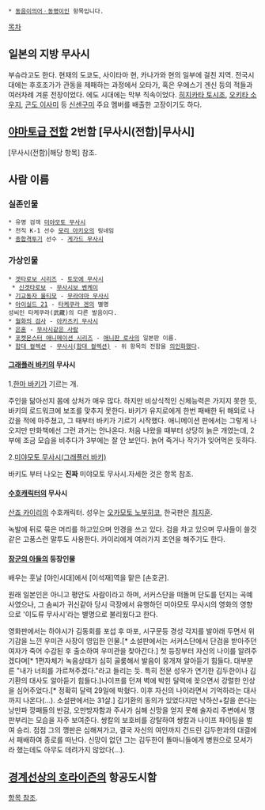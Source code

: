  * [[동음이의어]]ㆍ[[동명이인]] 항목입니다.

[[목차]]

== 일본의 지방 무사시 ==
부슈라고도 한다. 현재의 도쿄도, 사이타마 현, 카나가와 현의 일부에 걸친 지역. 전국시대에는 후호조가가 관동을 제패하는 과정에서 오타가, 혹은 우에스기 겐신 등의 적들과 여러차례 겨룬 전장이었다. 에도 시대에는 막부 직속이었다. [[히지카타 토시조]], [[오키타 소우지]], [[곤도 이사미]] 등 [[신센구미]] 주요 멤버를 배출한 고장이기도 하다.

== [[야마토급 전함]] 2번함 [무사시(전함)|무사시] ==
[무사시(전함)|해당 항목] 참조.
== 사람 이름 ==
=== 실존인물 ===
 * 유명 검객 [[미야모토 무사시]]
 * 전직 K-1 선수 [[모리 아키오]]의 링네임
 * [[종합격투기]] 선수 - [[게가드 무사시]]

=== 가상인물 ===
 * [[겟타로보 시리즈]] - [[토모에 무사시]]
  * [[신겟타로보]] - [[무사시보 벤케이]]
 * [[기교동자 울티모]] - [[무라야마 무사시]]
 * [[아이실드 21]] - [[타케쿠라 겐]]의 별명
 성씨인 타케쿠라(武藏)의 다른 발음이다.
 * [[월화의 검사]] - [[아카츠키 무사시]]
 * [[은혼]] - [[무사시같은 사람]]
 * [[포켓몬스터 애니메이션 시리즈]] - [[로사(포켓몬스터 애니메이션 시리즈)|애니판 로사]]의 일본판 이름.
 * [[함대 컬렉션]] - [[무사시(함대 컬렉션)]] - 위 항목의 전함을 [[의인화]]했다.

==== [[그래플러 바키]]의 무사시 ====
1.[[한마 바키]]가 기르는 개. 

주인을 닮아선지 몸에 상처가 매우 많다. 하지만 비상식적인 신체능력은 가지지 못한 듯, 바키의 로드워크에 보조를 맞추지 못한다.
바키가 유지로에게 한번 패배한 뒤 해외로 나갔을 적에 마주쳤고, 그 때부터 바키가 기르기 시작했다. 애니메이션 판에서는 그렇게 나오지만 만화책에선 그런 과거는 안나온다. 처음 나왔을 때부터 상당히 늙은 개였는데, 2부에 조금 모습을 비추다가 3부에는 잘 안 보인다. 늙어 죽거나 작가가 잊어먹은 듯하다.

2.[[미야모토 무사시(그래플러 바키)]]

바키도 부터 나오는 '''진짜''' 미야모토 무사시.자세한 것은 항목 참조.

==== [[수호캐릭터]]의 무사시 ====
[[산죠 카이리]]의 수호캐릭터. 성우는 [[오카모토 노부히코]], 한국판은 [[최지훈]].

녹발에 뒤로 묶은 머리를 하고있으며 안경을 쓰고 있다. 검을 차고 있으며 무사들이 쓸것같은 고풍스런 말투도 사용한다. 카이리에게 여러가지 조언을 해주기도 한다.

==== [[장군의 아들]]의 등장인물 ====

배우는 훗날 [야인시대]에서 [이석재]역을 맡은 [손호균].

원래 일본인은 아니고 평안도 사람이라고 하며, 서커스단을 떠돌며 단도를 던지는 곡예사였으나, 그 솜씨가 귀신같아 당시 극장에서 유행하던 미야모토 무사시의 영화의 영향으로 '이도류 무사시'라는 별명으로 불리웠다고 한다.

영화판에서는 하야시가 김동회를 포섭 후 마포, 시구문등 경성 각지를 발아래 두면서 위기감을 느낀 우미관 사장이 영입한 인물.[* 소설판에서는 서커스단에서 단검을 받아주던 여자가 죽어 수감된 후 출소하여 우미관을 찾아간다.] 첫 등장부터 자신의 나이를 알려주겠다며[* 1편자체가 녹음상태가 심히 골룸해서 발음이 뭉개져 알아듣기 힘들다. 대부분른 "내가 너희를 가르쳐주겠다."라고 들리는 듯. 특히 전문 성우가 연기한 김두한이나 김기환의 대사도 알아듣기 힘들다.]나이프를 던져 벽에 박힌 달력에 꽂으면서 강렬한 인상을 심어주었다.[* 정확히 달력 29일에 박혔다. 이후 자신의 나이라면서 기억하라는 대사까지 나온다(...). 소설판에서는 31살.] 김기환의 동의가 있었다지만 낙하산+칼을 쓴다는 낭만파 깡패들의 반감, 오만방자함과 주사가 심해 신망을 얻지 못해 술자리 주변에서 깽판부리는 모습을 자주 보여준다. 쌍칼의 보호비를 강탈하여 쌍칼과 나이프 파이팅을 벌여 승리. 점점 그의 깽판은 심해져가고, 결국 자신의 여인까지 건드린 김두한과의 대결에서 패배하여 종로를 떠난다. 신망이 없던 그는 김두한이 똘마니들에게 병원으로 모셔가라 했는데도 아무도 데려가지 않았다(...). 

== [[경계선상의 호라이즌]]의 항공도시함 ==
[[무사시(경계선상의 호라이즌)|항목 참조]].
